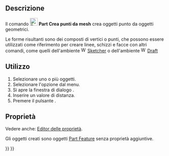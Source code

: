 <languages/>

{{Docnav/it
|[[Part ShapeFromMesh/it|Crea forma da mesh]]
|[[Part_MakeSolid/it|Converti in solido]]
|[[Part_Workbench/it|Part]]
|IconL=Part_ShapeFromMesh.svg
|IconR=Part_MakeSolid.svg
|IconC=Workbench_Part.svg
}}

{{GuiCommand/it
|Name=Part PointsFromMesh‎
|Name/it=Part Crea punti da mesh
|MenuLocation=Parte → Crea oggetto punti dalla geometria
|Workbenches=[[Part_Workbench/it|Part]]
|Version=0.19
|SeeAlso=[[Part_ShapeFromMesh/it|Crea forma da mesh]], [[Part_MakeSolid/it|Converti in solido]], [[Part_RefineShape/it|Affina forma]]
}}

<span id="Description"></span>
==Descrizione==

Il comando [[Image:Part_PointsFromMesh.svg|24px]] '''Part Crea punti da mesh''' crea oggetti punto da oggetti geometrici.

Le forme risultanti sono dei composti di vertici o punti, che possono essere utilizzati come riferimento per creare linee, schizzi e facce con altri comandi, come quelli dell'ambiente [[Image:Workbench_Sketcher.svg|16px]] [[Sketcher Workbench/it|Sketcher]] o dell'ambiente [[Image:Workbench_Draft.svg|16px]] [[Draft Workbench/it|Draft]]

<span id="Usage"></span>
==Utilizzo==

# Selezionare uno o più oggetti.
# Selezionare l'opzione {{MenuCommand|Part → [[Image:Part_PointsFromMesh.svg|16px]] Crea oggetto punti dalla geometria}} dal menu.
# Si apre la finestra di dialogo {{MenuCommand|Distanza nello spazio dei parametri}}.
# Inserire un valore di distanza.
# Premere il pulsante {{Button|OK}}.

<span id="Properties"></span>
==Proprietà==

Vedere anche: [[Property_editor/it|Editor delle proprietà]].

Gli oggetti creati sono oggetti [[Part_Feature/it|Part Feature]] senza proprietà aggiuntive.


{{Docnav/it
|[[Part ShapeFromMesh/it|Crea forma da mesh]]
|[[Part_MakeSolid/it|Converti in solido]]
|[[Part_Workbench/it|Part]]
|IconL=Part_ShapeFromMesh.svg
|IconR=Part_MakeSolid.svg
|IconC=Workbench_Part.svg
}}

{{Part_Tools_navi{{#translation:}}}}
{{Userdocnavi{{#translation:}}}}